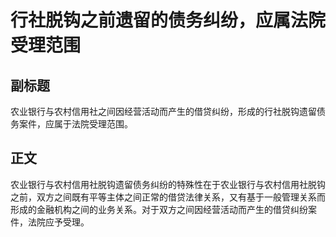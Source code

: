 # 行社脱钩之前遗留的债务纠纷，应属法院受理范围
## 副标题
农业银行与农村信用社之间因经营活动而产生的借贷纠纷，形成的行社脱钩遗留债务案件，应属于法院受理范围。
## 正文
农业银行与农村信用社脱钩遗留债务纠纷的特殊性在于农业银行与农村信用社脱钩之前，双方之间既有平等主体之间正常的借贷法律关系，又有基于一般管理关系而形成的金融机构之间的业务关系。对于双方之间因经营活动而产生的借贷纠纷案件，法院应予受理。